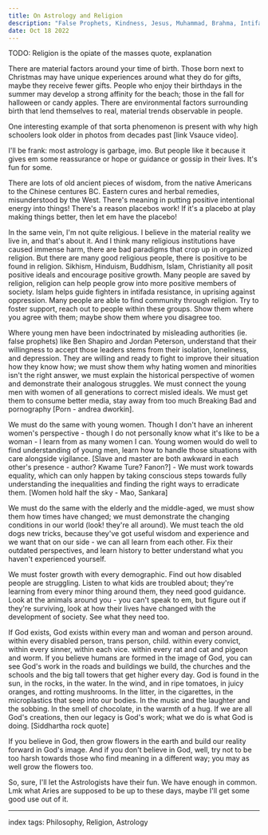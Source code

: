 ```yaml
---
title: On Astrology and Religion
description: "False Prophets, Kindness, Jesus, Muhammad, Brahma, Intifada, etc."
date: Oct 18 2022
---
```


TODO: Religion is the opiate of the masses quote, explanation

There are material factors around your time of birth. Those born next to Christmas may have unique experiences around what they do for gifts, maybe they receive fewer gifts. People who enjoy their birthdays in the summer may develop a strong affinity for the beach; those in the fall for halloween or candy apples. There are environmental factors surrounding birth that lend themselves to real, material trends observable in people.

One interesting example of that sorta phenomenon is present with why high schoolers look older in photos from decades past [link Vsauce video].

I'll be frank: most astrology is garbage, imo. But people like it because it gives em some reassurance or hope or guidance or gossip in their lives. It's fun for some.

There are lots of old ancient pieces of wisdom, from the native Americans to the Chinese centures BC. Eastern cures and herbal remedies, misunderstood by the West. There's meaning in putting positive intentional energy into things! There's a reason placebos work! If it's a placebo at play making things better, then let em have the placebo!

In the same vein, I'm not quite religious. I believe in the material reality we live in, and that's about it. And I think many religious institutions have caused immense harm, there are bad paradigms that crop up in organized religion. But there are many good religious people, there is positive to be found in religion. Sikhism, Hinduism, Buddhism, Islam, Christianity all posit positive ideals and encourage positive growth. Many people are saved by religion, religion can help people grow into more positive members of society. Islam helps guide fighters in intifada resistance, in uprising against oppression. Many people are able to find community through religion. Try to foster support, reach out to people within these groups. Show them where you agree with them; maybe show them where you disagree too.

Where young men have been indoctrinated by misleading authorities (ie. false prophets) like Ben Shapiro and Jordan Peterson, understand that their willingness to accept those leaders stems from their isolation, loneliness, and depression. They are willing and ready to fight to improve their situation how they know how; we must show them why hating women and minorities isn't the right answer, we must explain the historical perspective of women and demonstrate their analogous struggles. We must connect the young men with women of all generations to correct misled ideals. We must get them to consume better media, stay away from too much Breaking Bad and pornography [Porn - andrea dworkin].

We must do the same with young women. Though I don't have an inherent women's perspective - though I do not personally know what it's like to be a woman - I learn from as many women I can. Young women would do well to find understanding of young men, learn how to handle those situations with care alongside vigilance. [Slave and master are both awkward in each other's presence - author? Kwame Ture? Fanon?] - We must work towards equality, which can only happen by taking conscious steps towards fully understanding the inequalities and finding the right ways to erradicate them. [Women hold half the sky - Mao, Sankara]

We must do the same with the elderly and the middle-aged, we must show them how times have changed; we must demonstrate the changing conditions in our world (look! they're all around). We must teach the old dogs new tricks, because they've got useful wisdom and experience and we want that on our side - we can all learn from each other. Fix their outdated perspectives, and learn history to better understand what you haven't experienced yourself.

We must foster growth with every demographic. Find out how disabled people are struggling. Listen to what kids are troubled about; they're learning from every minor thing around them, they need good guidance. Look at the animals around you - you can't speak to em, but figure out if they're surviving, look at how their lives have changed with the development of society. See what they need too.

If God exists, God exists within every man and woman and person around. within every disabled person, trans person, child. within every convict, within every sinner, within each vice. within every rat and cat and pigeon and worm. If you believe humans are formed in the image of God, you can see God's work in the roads and buildings we build, the churches and the schools and the big tall towers that get higher every day. God is found in the sun, in the rocks, in the water. In the wind, and in ripe tomatoes, in juicy oranges, and rotting mushrooms. In the litter, in the cigarettes, in the microplastics that seep into our bodies. In the music and the laughter and the sobbing. In the smell of chocolate, in the warmth of a hug. If we are all God's creations, then our legacy is God's work; what we do is what God is doing.
[Siddhartha rock quote]

If you believe in God, then grow flowers in the earth and build our reality forward in God's image. And if you don't believe in God, well, try not to be too harsh towards those who find meaning in a different way; you may as well grow the flowers too.

So, sure, I'll let the Astrologists have their fun. We have enough in common. Lmk what Aries are supposed to be up to these days, maybe I'll get some good use out of it.


---

index tags: Philosophy, Religion, Astrology
